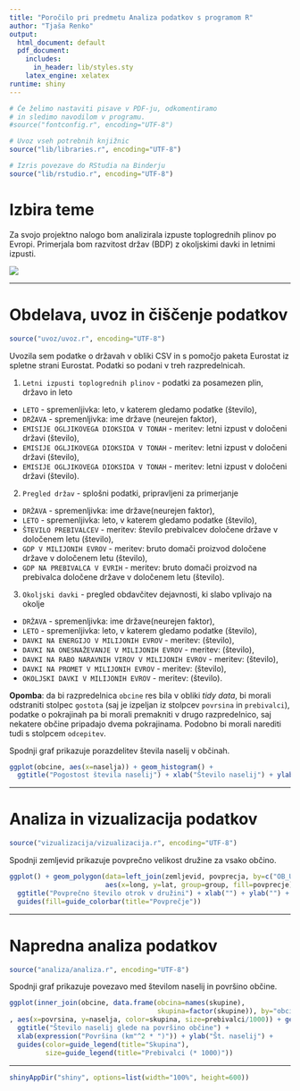 ```yaml
---
title: "Poročilo pri predmetu Analiza podatkov s programom R"
author: "Tjaša Renko"
output:
  html_document: default
  pdf_document:
    includes:
      in_header: lib/styles.sty
    latex_engine: xelatex
runtime: shiny
---
```




```r
# Če želimo nastaviti pisave v PDF-ju, odkomentiramo
# in sledimo navodilom v programu.
#source("fontconfig.r", encoding="UTF-8")

# Uvoz vseh potrebnih knjižnic
source("lib/libraries.r", encoding="UTF-8")
```

```r
# Izris povezave do RStudia na Binderju
source("lib/rstudio.r", encoding="UTF-8")
```

# Izbira teme

Za svojo projektno nalogo bom analizirala izpuste toplogrednih plinov po Evropi. Primerjala bom razvitost držav (BDP) z 
okoljskimi davki in letnimi izpusti.

![](slike/grb.png)

***

# Obdelava, uvoz in čiščenje podatkov

```r
source("uvoz/uvoz.r", encoding="UTF-8")
```

Uvozila sem podatke o državah v obliki CSV in s pomočjo paketa Eurostat iz spletne strani Eurostat. Podatki so podani v treh razpredelnicah.

1. `Letni izpusti toplogrednih plinov` - podatki za posamezen plin, državo in leto
  - `LETO` - spremenljivka: leto, v katerem gledamo podatke (število),
  - `DRŽAVA` - spremenljivka: ime države (neurejen faktor),
  - `EMISIJE OGLJIKOVEGA DIOKSIDA V TONAH` - meritev: letni izpust v določeni državi (število),
  - `EMISIJE OGLJIKOVEGA DIOKSIDA V TONAH` - meritev: letni izpust v določeni državi (število),
  - `EMISIJE OGLJIKOVEGA DIOKSIDA V TONAH` - meritev: letni izpust v določeni državi (število).

2. `Pregled držav` - splošni podatki, pripravljeni za primerjanje
  - `DRŽAVA` - spremenljivka: ime države(neurejen faktor),
  - `LETO` - spremenljivka: leto, v katerem gledamo podatke (število),
  - `ŠTEVILO PREBIVALCEV` - meritev: število prebivalcev določene države v določenem letu (število),
  - `GDP V MILIJONIH EVROV` - meritev: bruto domači proizvod določene države v določenem letu (število),
  - `GDP NA PREBIVALCA V EVRIH` - meritev: bruto domači proizvod na prebivalca določene države v določenem letu (število).
  
3. `Okoljski davki` - pregled obdavčitev dejavnosti, ki slabo vplivajo na okolje
  - `DRŽAVA` - spremenljivka: ime države(neurejen faktor),
  - `LETO` - spremenljivka: leto, v katerem gledamo podatke (število),
  - `DAVKI NA ENERGIJO V MILIJONIH EVROV` - meritev: (število),
  - `DAVKI NA ONESNAŽEVANJE V MILIJONIH EVROV` - meritev: (število),
  - `DAVKI NA RABO NARAVNIH VIROV V MILIJONIH EVROV` - meritev: (število),
  - `DAVKI NA PROMET V MILIJONIH EVROV` - meritev: (število),
  - `OKOLJSKI DAVKI V MILIJONIH EVROV` - meritev: (število).

**Opomba**: da bi razpredelnica `obcine` res bila v obliki *tidy data*, bi morali odstraniti stolpec `gostota` (saj je izpeljan iz stolpcev `povrsina` in `prebivalci`), podatke o pokrajinah pa bi morali premakniti v drugo razpredelnico, saj nekatere občine pripadajo dvema pokrajinama. Podobno bi morali narediti tudi s stolpcem `odcepitev`.

Spodnji graf prikazuje porazdelitev števila naselij v občinah.

```r
ggplot(obcine, aes(x=naselja)) + geom_histogram() +
  ggtitle("Pogostost števila naselij") + xlab("Število naselij") + ylab("Število občin")
```

***

# Analiza in vizualizacija podatkov

```r
source("vizualizacija/vizualizacija.r", encoding="UTF-8")
```

Spodnji zemljevid prikazuje povprečno velikost družine za vsako občino.

```r
ggplot() + geom_polygon(data=left_join(zemljevid, povprecja, by=c("OB_UIME"="obcina")),
                        aes(x=long, y=lat, group=group, fill=povprecje)) +
  ggtitle("Povprečno število otrok v družini") + xlab("") + ylab("") +
  guides(fill=guide_colorbar(title="Povprečje"))
```

***

# Napredna analiza podatkov

```r
source("analiza/analiza.r", encoding="UTF-8")
```

Spodnji graf prikazuje povezavo med številom naselij in površino občine.

```r
ggplot(inner_join(obcine, data.frame(obcina=names(skupine),
                                     skupina=factor(skupine)), by="obcina")
, aes(x=povrsina, y=naselja, color=skupina, size=prebivalci/1000)) + geom_point() +
  ggtitle("Število naselij glede na površino občine") +
  xlab(expression("Površina (km"^2 * ")")) + ylab("Št. naselij") +
  guides(color=guide_legend(title="Skupina"),
         size=guide_legend(title="Prebivalci (* 1000)"))
```

***

```r
shinyAppDir("shiny", options=list(width="100%", height=600))
```
